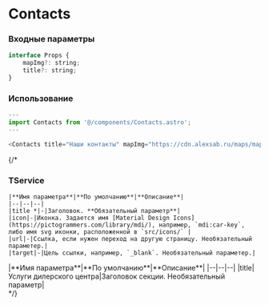 # Contacts

### Входные параметры

```js
interface Props {
	mapImg?: string;
	title?: string;
}
```

### Использование
```js
---
import Contacts from '@/components/Contacts.astro';
---

<Contacts title="Наши контакты" mapImg="https://cdn.alexsab.ru/maps/map-bg.webp" />

```

{/* <div class="*:!text-left my-10">
### TService
    |**Имя параметра**|**По умолчанию**|**Описание**|
    |--|--|--|
	|title *|-|Заголовок. **Обязательный параметр**|
    |icon|-|Иконка. Задается имя [Material Design Icons](https://pictogrammers.com/library/mdi/), например, `mdi:car-key`, либо имя svg иконки, расположенной в `src/icons/` |
    |url|-|Ссылка, если нужен переход на другую страницу. Необязательный параметер.|
    |target|-|Цель ссылки, например, `_blank`. Необязательный параметер.|
</div>

<div class="*:!text-left mb-10">
    |**Имя параметра**|**По умолчанию**|**Описание**|
    |--|--|--|
	|title|Услуги дилерского центра|Заголовок секции. Необязательный параметр|
</div> */}